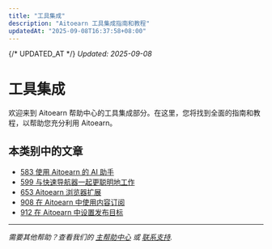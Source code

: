 ```yaml
---
title: "工具集成"
description: "Aitoearn 工具集成指南和教程"
updatedAt: "2025-09-08T16:37:58+08:00"
---
```

{/* UPDATED_AT */}
_Updated: 2025-09-08_

# 工具集成

欢迎来到 Aitoearn 帮助中心的工具集成部分。在这里，您将找到全面的指南和教程，以帮助您充分利用 Aitoearn。

## 本类别中的文章

- [583 使用 Aitoearn 的 AI 助手](583-using-aitoearns-ai-assistant)
- [599 与快速导航器一起更聪明地工作](599-work-smarter-与-quick-navigator)
- [653 Aitoearn 浏览器扩展](653-aitoearn-浏览器-扩展)
- [908 在 Aitoearn 中使用内容订阅](908-using-内容-feeds-在-aitoearn)
- [912 在 Aitoearn 中设置发布目标](912-setting-posting-goals-在-aitoearn)

---

*需要其他帮助？查看我们的 [主帮助中心](/en/帮助-中心) 或 [联系支持](mailto:hello@aitoearn.com).*
